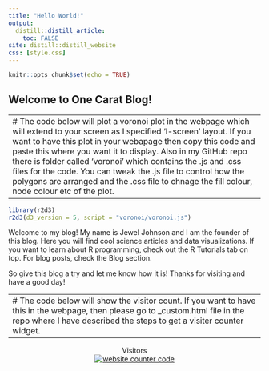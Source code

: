 ```yaml
---
title: "Hello World!"
output: 
  distill::distill_article:
    toc: FALSE
site: distill::distill_website
css: [style.css]
---
```


```r
knitr::opts_chunk$set(echo = TRUE)
```
 
## Welcome to One Carat Blog!

---
# The code below will plot a voronoi plot in the webpage which will extend to your screen as I specified 'l-screen' layout. If you want to have this plot in your webapage then copy this code and paste this where you want it to display. Also in my GitHub repo there is folder called 'voronoi' which contains the .js and .css files for the code. You can tweak the .js file to control how the polygons are arranged and the .css file to chnage the fill colour, node colour etc of the plot.
---

```r
library(r2d3)
r2d3(d3_version = 5, script = "voronoi/voronoi.js")
```

Welcome to my blog! My name is Jewel Johnson and I am the founder of this blog. Here you will find cool science articles and data visualizations. If you want to learn about R programming, check out the R Tutorials tab on top. For blog posts, check the Blog section.

So give this blog a try and let me know how it is! Thanks for visiting and have a good day!

---
# The code below will show the visitor count. If you want to have this in the webpage, then please go to _custom.html file in the repo where I have described the steps to get a visiter counter widget.
---

<center>Visitors<center>
<center><div id="sfcxqmebarkplgkzwtm8bz2lp8pnnllbeal"></div>
<script type="text/javascript" src="https://counter7.stat.ovh/private/counter.js?c=xqmebarkplgkzwtm8bz2lp8pnnllbeal&down=async" async></script>
<noscript><a href="https://www.freecounterstat.com" title="website counter code"><img src="https://counter7.stat.ovh/private/freecounterstat.php?c=xqmebarkplgkzwtm8bz2lp8pnnllbeal" border="0" title="website counter code" alt="website counter code"></a></noscript>
</div><center>


